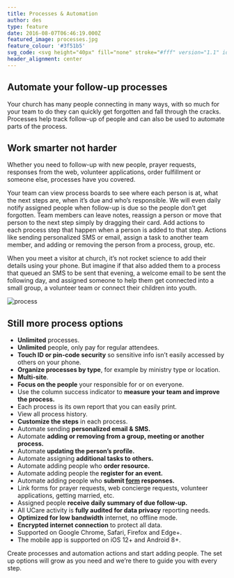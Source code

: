 ```yaml
---
title: Processes & Automation
author: des
type: feature
date: 2016-08-07T06:46:19.000Z
featured_image: processes.jpg
feature_colour: '#3f51b5'
svg_code: <svg height="40px" fill="none" stroke="#fff" version="1.1" id="Layer_1" xmlns="http://www.w3.org/2000/svg" xmlns:xlink="http://www.w3.org/1999/xlink" x="0px" y="0px" viewBox="0 0 24 18" style="enable-background:new 0 0 24 18;" xml:space="preserve"><g id="Layer_2"><g id="New_icons"> <path class="st0" d="M15.5,17.5h-9c-1.7,0-3-1.3-3-3l0,0v-8"/> <path class="st0" d="M8.5,0.5h9c1.7,0,3,1.3,3,3v8"/> <polyline class="st0" points="0.5,8.5 3.5,6.5 6.5,8.5 "/> <polyline class="st0" points="17.5,9.5 20.5,11.5 23.5,9.5 "/> </g></g></svg>
header_alignment: center
---
```


## Automate your follow-up processes

Your church has many people connecting in many ways, with so much for your team to do they can quickly get forgotten and fall through the cracks. Processes help track follow-up of people and can also be used to automate parts of the process.

## Work smarter not harder

Whether you need to follow-up with new people, prayer requests, responses from the web, volunteer applications, order fulfillment or someone else, processes have you covered.

Your team can view process boards to see where each person is at, what the next steps are, when it’s due and who’s responsible. We will even daily notify assigned people when follow-up is due so the people don’t get forgotten. Team members can leave notes, reassign a person or move that person to the next step simply by dragging their card. Add actions to each process step that happen when a person is added to that step. Actions like sending personalized SMS or email, assign a task to another team member, and adding or removing the person from a process, group, etc.

When you meet a visitor at church, it’s not rocket science to add their details using your phone. But imagine if that also added them to a process that queued an SMS to be sent that evening, a welcome email to be sent the following day, and assigned someone to help them get connected into a small group, a volunteer team or connect their children into youth.

![process](process.png)

## Still more process options

- **Unlimited** processes.
- **Unlimited** people, only pay for regular attendees.
- **Touch ID or pin-code security** so sensitive info isn’t easily accessed by others on your phone.
- **Organize processes by type**, for example by ministry type or location.
- **Multi-site**.
- **Focus on the people** your responsible for or on everyone.
- Use the column success indicator to **measure your team and improve the process.**
- Each process is its own report that you can easily print.
- View all process history.
- **Customize the steps** in each process.
- Automate sending **personalized email & SMS.**
- Automate **adding or removing from a group, meeting or another process.**
- Automate **updating the person’s profile.**
- Automate assigning **additional tasks to others.**
- Automate adding people who **order resource.**
- Automate adding people the **register for an event.**
- Automate adding people who **submit [form](/features/forms-and-surveys/) responses.**
- Link forms for prayer requests, web concierge requests, volunteer applications, getting married, etc.
- Assigned people **receive daily summary of due follow-up.**
- All UCare activity is **fully audited for data privacy** reporting needs.
- **Optimized for low bandwidth** internet, no offline mode.
- **Encrypted internet connection** to protect all data.
- Supported on Google Chrome, Safari, Firefox and Edge+.
- The mobile app is supported on iOS 12+ and Android 8+.

<ThreeUp>
	Create processes and automation actions and start adding people. The set up options will grow as you need and we’re
	there to guide you with every step.
</ThreeUp>
